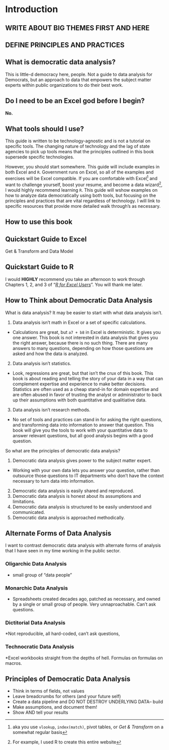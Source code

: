 # Introduction {#intro}

## WRITE ABOUT BIG THEMES FIRST AND HERE

## DEFINE PRINCIPLES AND PRACTICES

## What is democratic data analysis?
This is little-d democracy here, people. Not a guide to data analysis for Democrats, but an approach to data that empowers the subject matter experts within public organizations to do their best work. 


## Do I need to be an Excel god before I begin?
**No.**

## What tools should I use?

This guide is written to be technology-agnostic and is not a tutorial on specific tools. The changing nature of technology and the lag of state agencies to pick up tools means that the principles outlined in this book supersede specific technologies. 

However, you should start somewhere. This guide will include examples in both Excel and `R`. Government runs on Excel, so all of the examples and exercises will be Excel compatible. If you are comfortable with Excel^[aka you use `vlookup`, `index(match)`, pivot tables, or *Get & Transform* on a somewhat regular basis] and want to challenge yourself, boost your resume, and become a data wizard^[For example, I used R to create this entire website], I would highly recommend learning `R`. This guide will wshow examples on how to analyze data democratically using both tools, but focusing on the principles and practices that are vital regardless of technology. I will link to specific resources that provide more detailed walk through's as necessary. 

## How to use this book


## Quickstart Guide to Excel
Get & Transform and Data Model


## Quickstart Guide to R
I would **HIGHLY** recommend you take an afternoon to work through Chapters 1, 2, and 3 of "[*R for Excel Users*](https://rstudio-conf-2020.github.io/r-for-excel/index.html)". You will thank me later. 


## How to Think about Democratic Data Analysis

What is data analysis? It may be easier to start with what data analysis isn't. 

1. Data analysis isn't math in Excel or a set of specific calculations. 
  + Calculations are great, but `a7 + b8` in Excel is deterministic. It gives you one answer. This book is not interested in data analysis that gives you the right answer, because there is no such thing. There are many answers to many questions, depending on how those questions are asked and how the data is analyzed. 
2. Data analysis isn't statistics. 
 + Look, regressions are great, but that isn't the crux of this book. This book is about reading and telling the story of your data in a way that can complement expertise and experience to make better decisions. Statistics are often used as a cheap stand-in for domain expertise and are often abused in favor of trusting the analyst or administrator to back up their assumptions with both quantitative and qualitiative data. 
3. Data analysis isn't research methods. 
  + No set of tools and practices can stand in for asking the right questions, and transforming data into information to answer that question. This book will give you the tools to work with your quantitative data to answer relevant questions, but all good analysis begins with a good question. 
  
So what are the principles of democratic data analysis?

1. Democratic data analysis gives power to the subject matter expert. 
  + Working with your own data lets you answer your question, rather than outsource those questions to IT departments who don't have the context necessary to turn data into information. 
2. Democratic data analysis is easily shared and reproduced. 
3. Democratic data analysis is honest about its assumptions and limitations. 
4. Democratic data analysis is structured to be easily understood and communicated. 
5. Democratic data analysis is approached methodically. 



## Alternate Forms of Data Analysis

I want to contrast democratic data analysis with alternate forms of analysis that I have seen in my time working in the public sector. 

### Oligarchic Data Analysis {-}
* small group of "data people"

### Monarchic Data Analysis {-}

* Spreadsheets created decades ago, patched as necessary, and owned by a single or small group of people. Very unnaproachable. Can't ask questions. 

### Dictitorial Data Analysis {-}

*Not reproducible, all hard-coded, can't ask questions, 

### Technocratic Data Analysis {-}

*Excel workbooks straight from the depths of hell. Formulas on formulas on macros. 

## Principles of Democratic Data Analysis

* Think in terms of fields, not values
* Leave breadcrumbs for others (and your future self)
* Create a data pipeline and DO NOT DESTROY UNDERLYING DATA-- build
* Make assumptions, and document them!
* Show AND tell your results

